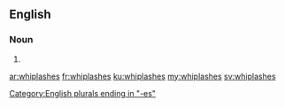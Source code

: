 ==English==

===Noun===
{{head|en|plural}}

# {{plural of|whiplash|lang=en}}

[[Category:English plurals ending in "-es"]]

[[ar:whiplashes]]
[[fr:whiplashes]]
[[ku:whiplashes]]
[[my:whiplashes]]
[[sv:whiplashes]]
